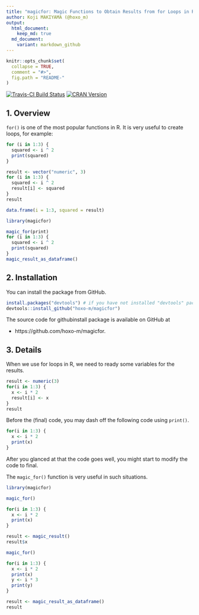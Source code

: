 ```yaml
---
title: "magicfor: Magic Functions to Obtain Results from for Loops in R"
author: Koji MAKIYAMA (@hoxo_m)
output: 
  html_document:
    keep_md: true
  md_document:
    variant: markdown_github
---
```


<!-- README.md is generated from README.Rmd. Please edit that file -->

```r
knitr::opts_chunk$set(
  collapse = TRUE,
  comment = "#>",
  fig.path = "README-"
)
```

[![Travis-CI Build Status](https://travis-ci.org/hoxo-m/magicfor.svg?branch=master)](https://travis-ci.org/hoxo-m/magicfor)
[![CRAN Version](http://www.r-pkg.org/badges/version/magicfor)](https://cran.r-project.org/package=magicfor)

## 1. Overview

`for()` is one of the most popular functions in R.
It is very useful to create loops, for example:

```r
for (i in 1:3) {
  squared <- i ^ 2
  print(squared)
}
```

```r
result <- vector("numeric", 3)
for (i in 1:3) {
  squared <- i ^ 2
  result[i] <- squared
}
result
```

```r
data.frame(i = 1:3, squared = result)
```

```r
library(magicfor)

magic_for(print)
for (i in 1:3) {
  squared <- i ^ 2
  print(squared)
}
magic_result_as_dataframe()
```

## 2. Installation

You can install the package from GitHub.

```r
install.packages("devtools") # if you have not installed "devtools" package
devtools::install_github("hoxo-m/magicfor")
```

The source code for githubinstall package is available on GitHub at

- https://github.com/hoxo-m/magicfor.

## 3. Details

When we use for loops in R, we need to ready some variables for the results.

```r
result <- numeric(3)
for(i in 1:3) {
  x <- i * 2
  result[i] <- x
}
result
```

Before the (final) code, you may dash off the following code using `print()`.

```r
for(i in 1:3) {
  x <- i * 2
  print(x)
}
```

After you glanced at that the code goes well, you might start to modify the code to final.

The `magic_for()` function is very useful in such situations.

```r
library(magicfor)

magic_for()

for(i in 1:3) {
  x <- i * 2
  print(x)
}

result <- magic_result()
result$x
```

```r
magic_for()

for(i in 1:3) {
  x <- i * 2
  print(x)
  y <- i * 3
  print(y)
}

result <- magic_result_as_dataframe()
result
```

